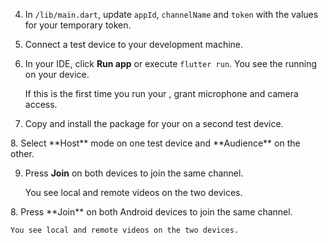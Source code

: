<PlatformWrapper platform="flutter">
        
4.  In `/lib/main.dart`, update `appId`, `channelName` and `token` with the values for your temporary token.

5.  Connect a test device to your development machine.

6.  In your IDE, click **Run app** or execute `flutter run`. You see the <Vpl k="CLIENT" /> running on your device.

    If this is the first time you run your <Vpl k="CLIENT" />, grant microphone and camera access.

7.  Copy and install the package for your <Vpl k="CLIENT" /> on a second test device.

<ProductWrapper product="interactive-live-streaming">
8. Select **Host** mode on one test device and **Audience** on the other.

9.  Press **Join** on both devices to join the same channel.

    You see local and remote videos on the two devices.
</ProductWrapper>

<ProductWrapper notAllowed="interactive-live-streaming">
8.  Press **Join** on both Android devices to join the same channel.

    You see local and remote videos on the two devices.
</ProductWrapper>

</PlatformWrapper>
